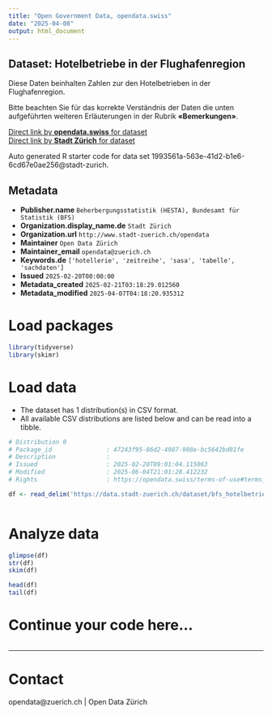 ```yaml
---
title: "Open Government Data, opendata.swiss"
date: "2025-04-08"
output: html_document
---
```


## Dataset: Hotelbetriebe in der Flughafenregion

Diese Daten beinhalten Zahlen zur den Hotelbetrieben in der Flughafenregion.

Bitte beachten Sie für das korrekte Verständnis der Daten die unten aufgeführten weiteren Erläuterungen in der Rubrik **«Bemerkungen»**.


[Direct link by **opendata.swiss** for dataset](https://opendata.swiss/de/dataset/hotelbetriebe-in-der-flughafenregion)<br>
[Direct link by **Stadt Zürich** for dataset](https://data.stadt-zuerich.ch/dataset/bfs_hotelbetriebe_flughafenregion_od1103)

Auto generated R starter code for data set 1993561a-563e-41d2-b1e6-6cd67e0ae256@stadt-zurich.

## Metadata

- **Publisher.name** `Beherbergungsstatistik (HESTA), Bundesamt für Statistik (BFS)`
- **Organization.display_name.de** `Stadt Zürich`
- **Organization.url** `http://www.stadt-zuerich.ch/opendata`
- **Maintainer** `Open Data Zürich`
- **Maintainer_email** `opendata@zuerich.ch`
- **Keywords.de** `['hotellerie', 'zeitreihe', 'sasa', 'tabelle', 'sachdaten']`
- **Issued** `2025-02-20T00:00:00`
- **Metadata_created** `2025-02-21T03:18:29.012560`
- **Metadata_modified** `2025-04-07T04:18:20.935312`


# Load packages

```r

library(tidyverse)
library(skimr)

```

# Load data

-   The dataset has 1 distribution(s) in CSV format.
-   All available CSV distributions are listed below and can be read into a tibble.

```r

# Distribution 0
# Package_id               : 47243f95-86d2-4987-908e-bc5642bd81fe
# Description              : 
# Issued                   : 2025-02-20T09:01:04.115063
# Modified                 : 2025-06-04T21:01:28.412232
# Rights                   : https://opendata.swiss/terms-of-use#terms_open

df <- read_delim('https://data.stadt-zuerich.ch/dataset/bfs_hotelbetriebe_flughafenregion_od1103/download/WIR110OD1103.csv')



```

# Analyze data

```r

glimpse(df)
str(df)
skim(df)

head(df)
tail(df)

```

# Continue your code here...

```r

```

------------------------------------------------------------------------

# Contact

opendata@zuerich.ch | Open Data Zürich
